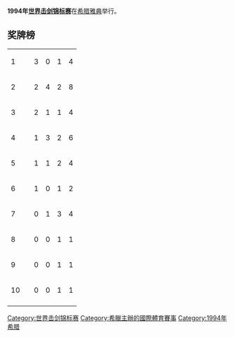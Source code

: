 '''1994年[[世界击剑锦标赛|世界击剑锦标赛]]'''在[[希腊|希腊]][[雅典|雅典]]举行。 

==奖牌榜==
{| {{RankedMedalTable}}
|-
| 1 ||align=left| {{ROU}} || 3 || 0 || 1 || 4
|-
| 2 ||align=left| {{ITA}} || 2 || 4 || 2 || 8
|-
| 3 ||align=left| {{RUS}} || 2 || 1 || 1 || 4
|-
| 4 ||align=left| {{GER}} || 1 || 3 || 2 || 6
|-
| 5 ||align=left| {{FRA}} || 1 || 1 || 2 || 4
|-
| 6 ||align=left| {{CUB}} || 1 || 0 || 1 || 2
|-
| 7 ||align=left| {{HUN}} || 0 || 1 || 3 || 4
|-
| 8 ||align=left| {{CHN}} || 0 || 0 || 1 || 1
|-
| 9 ||align=left| {{KOR}} || 0 || 0 || 1 || 1
|-
| 10 ||align=left| {{FIN}} || 0 || 0 || 1 ||  1
|-
|}

{{模板:世界击剑锦标赛}}

[[Category:世界击剑锦标赛|Category:世界击剑锦标赛]]
[[Category:希臘主辦的國際體育賽事|Category:希臘主辦的國際體育賽事]]
[[Category:1994年希腊|Category:1994年希腊]]